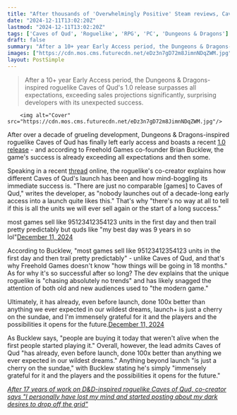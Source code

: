 ```yaml
---
title: "After thousands of 'Overwhelmingly Positive' Steam reviews, Caves of Qud dev says the roguelike RPG has done '100x better than anything we ever expected'"
date: "2024-12-11T13:02:20Z"
lastmod: "2024-12-11T13:02:20Z"
tags: ['Caves of Qud', 'Roguelike', 'RPG', 'PC', 'Dungeons & Dragons']
draft: false
summary: "After a 10+ year Early Access period, the Dungeons & Dragons-inspired roguelike Caves of Qud's 1.0 release surpasses all expectations, exceeding sales projections significantly, surprising developers with its unexpected success."
images: ["https://cdn.mos.cms.futurecdn.net/eDz3n7gD72m8JimnNDqZWM.jpg"]
layout: PostSimple
---
```

> After a 10+ year Early Access period, the Dungeons & Dragons-inspired roguelike Caves of Qud's 1.0 release surpasses all expectations, exceeding sales projections significantly, surprising developers with its unexpected success.


        <img alt="Cover" src="https://cdn.mos.cms.futurecdn.net/eDz3n7gD72m8JimnNDqZWM.jpg"/>
        
After over a decade of grueling development, Dungeons & Dragons-inspired roguelike Caves of Qud has finally left early access and boasts a recent [<u>1.0 release</u>](https://www.gamesradar.com/after-15-years-legendary-roguelike-rpg-is-finally-leaving-early-access-but-the-devs-await-the-financial-realities-of-sales-before-deciding-what-to-do-about-dlc/) - and according to Freehold Games co-founder Brian Bucklew, the game's success is already exceeding all expectations and then some.

Speaking in a recent [thread](https://x.com/unormal/status/1866681308191264841) online, the roguelike's co-creator explains how different Caves of Qud's launch has been and how mind-boggling its immediate success is. "There are just no comparable [games] to Caves of Qud," writes the developer, as "nobody launches out of a decade-long early access into a launch quite likes this." That's why "there's no way at all to tell if this is all the units we will ever sell again or the start of a long success."

most games sell like 95123412354123 units in the first day and then trail pretty predictably but quds like "my best day was 9 years in so lol"[December 11, 2024](https://twitter.com/unormal/status/1866681436893237532)

According to Bucklew, "most games sell like 95123412354123 units in the first day and then trail pretty predictably" - unlike Caves of Qud, and that's why Freehold Games doesn't know "how things will be going in 18 months." As for why it's so successful after so long? The dev explains that the unique roguelike is "chasing absolutely no trends" and has likely snagged the attention of both old and new audiences used to "the modern game."

Ultimately, it has already, even before launch, done 100x better than anything we ever expected in our wildest dreams, launch+ is just a cherry on the sundae, and I'm immensely grateful for it and the players and the possibilities it opens for the future.[December 11, 2024](https://twitter.com/unormal/status/1866685063657644070)

As Bucklew says, "people are buying it today that weren't alive when the first people started playing it." Overall, however, the lead admits Caves of Qud "has already, even before launch, done 100x better than anything we ever expected in our wildest dreams." Anything beyond launch "is just a cherry on the sundae," with Bucklew stating he's simply "immensely grateful for it and the players and the possibilities it opens for the future."

[<u><em>After 17 years of work on D&amp;D-inspired roguelike Caves of Qud, co-creator says "I personally have lost my mind and started posting about my dark desires to drop off the grid"</em></u>](https://www.gamesradar.com/games/roguelike/after-17-years-of-work-on-d-and-d-inspired-roguelike-caves-of-qud-co-creator-says-i-personally-have-lost-my-mind-and-started-posting-about-my-dark-desires-to-drop-off-the-grid/)
        